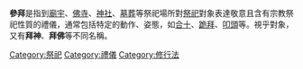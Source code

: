 '''參拜'''是指到[[廟宇|廟宇]]、[[佛寺|佛寺]]、[[神社|神社]]、[[墓葬|墓葬]]等祭祀場所對[[祭祀|祭祀]]對象表達敬意且含有宗教祭祀性質的禮儀，通常包括特定的動作、姿態，如[[合十|合十]]、[[跪拜|跪拜]]、[[叩頭|叩頭]]等。視乎對象，又有'''拜神'''、'''拜佛'''等不同名稱。

[[Category:祭祀|Category:祭祀]]
[[Category:禮儀|Category:禮儀]]
[[Category:修行法|Category:修行法]]